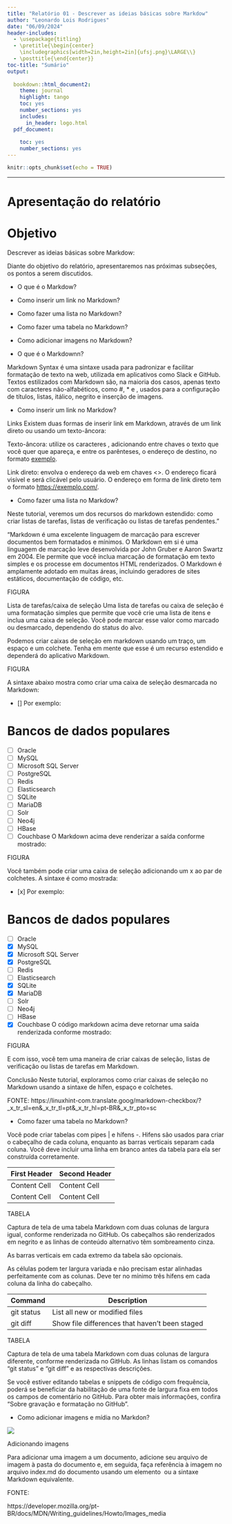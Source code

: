 ```yaml
---
title: "Relatório 01 - Descrever as ideias básicas sobre Markdow"
author: "Leonardo Lois Rodrigues"
date: "06/09/2024"
header-includes:
  - \usepackage{titling}
  - \pretitle{\begin{center}
    \includegraphics[width=2in,height=2in]{ufsj.png}\LARGE\\}
  - \posttitle{\end{center}}
toc-title: "Sumário"
output:
  
  bookdown::html_document2: 
    theme: journal
    highlight: tango
    toc: yes
    number_sections: yes
    includes:
      in_header: logo.html
  pdf_document:
    
    toc: yes
    number_sections: yes
---
```


```r
knitr::opts_chunk$set(echo = TRUE)
```
--- 
# Apresentação do relatório

# Objetivo

Descrever as ideias básicas sobre Markdow:

Diante do objetivo do relatório, apresentaremos nas próximas subseções, os pontos a serem discutidos.

- O que é o Markdow?

- Como inserir um link no Markdown?

- Como fazer uma lista no Markdown?

- Como fazer uma tabela no Markdown?

- Como adicionar imagens no Markdown?




- O que é o Markdownn?
 
 Markdown Syntax é uma sintaxe usada para padronizar e facilitar formatação de texto na web, utilizada em aplicativos como Slack e GitHub. Textos estilizados com Markdown são, na maioria dos casos, apenas texto com caracteres não-alfabéticos, como #, \* e ![](), usados para a configuração de títulos, listas, itálico, negrito e inserção de imagens.

- Como inserir um link no Markdow?

Links
Existem duas formas de inserir link em Markdown, através de um link direto ou usando um texto-âncora:

Texto-âncora: utilize os caracteres [](), adicionando entre chaves o texto que você quer que apareça, e entre os parênteses, o endereço de destino, no formato [exemplo](https://exemplo.com/).

Link direto: envolva o endereço da web em chaves <>. O endereço ficará visível e será clicável pelo usuário. O endereço em forma de link direto tem o formato <https://exemplo.com/>.

- Como fazer uma lista no Markdow?

Neste tutorial, veremos um dos recursos do markdown estendido: como criar listas de tarefas, listas de verificação ou listas de tarefas pendentes."

"Markdown é uma excelente linguagem de marcação para escrever documentos bem formatados e mínimos. O Markdown em si é uma linguagem de marcação leve desenvolvida por John Gruber e Aaron Swartz em 2004. Ele permite que você inclua marcação de formatação em texto simples e os processe em documentos HTML renderizados.
O Markdown é amplamente adotado em muitas áreas, incluindo geradores de sites estáticos, documentação de código, etc.

FIGURA

Lista de tarefas/caixa de seleção
Uma lista de tarefas ou caixa de seleção é uma formatação simples que permite que você crie uma lista de itens e inclua uma caixa de seleção. Você pode marcar esse valor como marcado ou desmarcado, dependendo do status do alvo.

Podemos criar caixas de seleção em markdown usando um traço, um espaço e um colchete. Tenha em mente que esse é um recurso estendido e dependerá do aplicativo Markdown.

FIGURA

A sintaxe abaixo mostra como criar uma caixa de seleção desmarcada no Markdown:

- []
Por exemplo:

# Bancos de dados populares
- [ ] Oracle
- [ ] MySQL
- [ ] Microsoft SQL Server
- [ ] PostgreSQL
- [ ] Redis
- [ ] Elasticsearch
- [ ] SQLite
- [ ] MariaDB
- [ ] Solr
- [ ] Neo4j
- [ ] HBase
- [ ] Couchbase
O Markdown acima deve renderizar a saída conforme mostrado:

FIGURA

Você também pode criar uma caixa de seleção adicionando um x ao par de colchetes. A sintaxe é como mostrada:

- [x]
Por exemplo:

# Bancos de dados populares
- [ ] Oracle
- [x] MySQL
- [x] Microsoft SQL Server
- [x] PostgreSQL
- [ ] Redis
- [ ] Elasticsearch
- [x] SQLite
- [x] MariaDB
- [ ] Solr
- [ ] Neo4j
- [ ] HBase
- [x] Couchbase
O código markdown acima deve retornar uma saída renderizada conforme mostrado:

FIGURA

E com isso, você tem uma maneira de criar caixas de seleção, listas de verificação ou listas de tarefas em Markdown.

Conclusão
Neste tutorial, exploramos como criar caixas de seleção no Markdown usando a sintaxe de hífen, espaço e colchetes.

FONTE: https://linuxhint-com.translate.goog/markdown-checkbox/?_x_tr_sl=en&_x_tr_tl=pt&_x_tr_hl=pt-BR&_x_tr_pto=sc


- Como fazer uma tabela no Markdown?

Você pode criar tabelas com pipes | e hífens -. Hifens são usados para criar o cabeçalho de cada coluna, enquanto as barras verticais separam cada coluna. Você deve incluir uma linha em branco antes da tabela para ela ser construída corretamente.


| First Header  | Second Header |
| ------------- | ------------- |
| Content Cell  | Content Cell  |
| Content Cell  | Content Cell  |

TABELA 

Captura de tela de uma tabela Markdown com duas colunas de largura igual, conforme renderizada no GitHub. Os cabeçalhos são renderizados em negrito e as linhas de conteúdo alternativo têm sombreamento cinza.

As barras verticais em cada extremo da tabela são opcionais.

As células podem ter largura variada e não precisam estar alinhadas perfeitamente com as colunas. Deve ter no mínimo três hifens em cada coluna da linha do cabeçalho.

| Command | Description |
| --- | --- |
| git status | List all new or modified files |
| git diff | Show file differences that haven't been staged |

TABELA

Captura de tela de uma tabela Markdown com duas colunas de largura diferente, conforme renderizada no GitHub. As linhas listam os comandos "git status" e "git diff" e as respectivas descrições.

Se você estiver editando tabelas e snippets de código com frequência, poderá se beneficiar da habilitação de uma fonte de largura fixa em todos os campos de comentário no GitHub. Para obter mais informações, confira "Sobre gravação e formatação no GitHub".

- Como adicionar imagens e mídia no Markdon?

<img src = "ufsj.png">


Adicionando imagens

Para adicionar uma imagem a um documento, adicione seu arquivo de imagem à pasta do documento e, em seguida, faça referência à imagem no arquivo index.md do documento usando um elemento <img> ou a sintaxe Markdown equivalente.


FONTE:

https://developer.mozilla.org/pt-BR/docs/MDN/Writing_guidelines/Howto/Images_media





